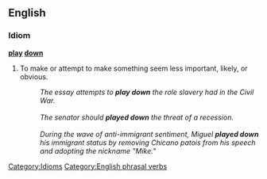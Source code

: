 ==English==
===Idiom===
'''[[play]] [[down]]'''
# To make or attempt to make something seem less important, likely, or obvious.  
#: ''The essay attempts to '''play down''' the role slavery had in the Civil War.''
#: <br>
#: ''The senator should '''played down''' the threat of a recession.''
#: <br>
#: ''During the wave of anti-immigrant sentiment, Miguel '''played down''' his immigrant status by removing Chicano patois from his speech and adopting the nickname "Mike."''

[[Category:Idioms]]
[[Category:English phrasal verbs]]